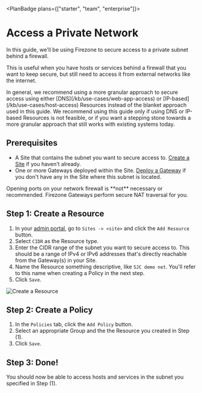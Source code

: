 
<PlanBadge plans={["starter", "team", "enterprise"]}>

# Access a Private Network

</PlanBadge>

In this guide, we'll be using Firezone to secure access to a private subnet
behind a firewall.

This is useful when you have hosts or services behind a firewall that you want
to keep secure, but still need to access it from external networks like the
internet.

<Alert color="warning">
  In general, we recommend using a more granular approach to secure access using
  either [DNS](/kb/use-cases/web-app-access) or
  [IP-based](/kb/use-cases/host-access) Resources instead of the blanket
  approach used in this guide. We recommend using this guide only if using DNS
  or IP-based Resources is not feasible, or if you want a stepping stone towards
  a more granular approach that still works with existing systems today.
</Alert>

## Prerequisites

- A Site that contains the subnet you want to secure access to.
  [Create a Site](/kb/deploy/sites) if you haven't already.
- One or more Gateways deployed within the Site.
  [Deploy a Gateway](/kb/deploy/gateways) if you don't have any in the Site
  where this subnet is located.

<Alert color="warning">
  Opening ports on your network firewall is **not** necessary or recommended.
  Firezone Gateways perform secure NAT traversal for you.
</Alert>

## Step 1: Create a Resource

1. In your [admin portal](https://app.firezone.dev), go to `Sites -> <site>` and
   click the `Add Resource` button.
1. Select `CIDR` as the Resource type.
1. Enter the CIDR range of the subnet you want to secure access to. This should
   be a range of IPv4 or IPv6 addresses that's directly reachable from the
   Gateway(s) in your Site.
1. Name the Resource something descriptive, like `SJC demo net`. You'll refer to
   this name when creating a Policy in the next step.
1. Click `Save`.

<Link
  href="/images/kb/use-cases/private-network-access/step1.png"
  target="_blank"
  rel="nofollow"
>
  <Image
    src="/images/kb/use-cases/private-network-access/step1.png"
    alt="Create a Resource"
    width={1200}
    height={1200}
  />
</Link>

## Step 2: Create a Policy

1. In the `Policies` tab, click the `Add Policy` button.
1. Select an appropriate Group and the the Resource you created in Step (1).
1. Click `Save`.

## Step 3: Done!

You should now be able to access hosts and services in the subnet you specified
in Step (1).

<SupportOptions />
